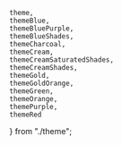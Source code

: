     theme,
    themeBlue,
    themeBluePurple,
    themeBlueShades,
    themeCharcoal,
    themeCream,
    themeCreamSaturatedShades,
    themeCreamShades,
    themeGold,
    themeGoldOrange,
    themeGreen,
    themeOrange,
    themePurple,
    themeRed
} from "./theme";

<Meta title="Colors" />

<Title>Theme Colors</Title>
<br />
<br />
<ColorPalette>
    <ColorItem
        title="Charcoal"
        colors={themeCharcoal}
    />
    <ColorItem
        title="Cream"
        colors={themeCream}
    />
    <ColorItem
        title="Cream Shades"
        colors={themeCreamShades}
    />
    <ColorItem
        title="Cream Saturated Shades"
        colors={themeCreamSaturatedShades}
    />
    <ColorItem
        title="Orange"
        colors={themeOrange}
    />
    <ColorItem
        title="Gold-Orange"
        colors={themeGoldOrange}
    />
    <ColorItem
        title="Gold"
        colors={themeGold}
    />
    <ColorItem
        title="Purple"
        colors={themePurple}
    />
    <ColorItem
        title="Blue-Purple"
        colors={themeBluePurple}
    />
    <ColorItem
        title="Blue"
        colors={themeBlue}
    />
    <ColorItem
        title="Blue Shades"
        colors={themeBlueShades}
    />
    <ColorItem
        title="Green"
        colors={themeGreen}
    />
    <ColorItem
        title="Red"
        colors={themeRed}
    />
    <ColorItem
        title="White"
        colors={{white: theme.white}}
    />
    <ColorItem
        title="Black"
        colors={{black: theme.black}}
    />
    <ColorItem
        title="Transparent"
        colors={[theme.transparent]}
    />
</ColorPalette>